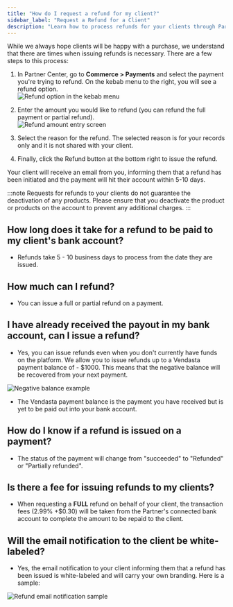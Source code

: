 ```yaml
---
title: "How do I request a refund for my client?"
sidebar_label: "Request a Refund for a Client"
description: "Learn how to process refunds for your clients through Partner Center's Commerce system."
---
```


While we always hope clients will be happy with a purchase, we understand that there are times when issuing refunds is necessary. There are a few steps to this process:

1. In Partner Center, go to **Commerce > Payments** and select the payment you're trying to refund. On the kebab menu to the right, you will see a refund option.  
   ![Refund option in the kebab menu](/img/commerce/commerce-invoices/commerce-invoices-faqs/refund-request-step1.jpg)

2. Enter the amount you would like to refund (you can refund the full payment or partial refund).  
   ![Refund amount entry screen](/img/commerce/commerce-invoices/commerce-invoices-faqs/refund-request-step2.jpg)

3. Select the reason for the refund. The selected reason is for your records only and it is not shared with your client.

4. Finally, click the Refund button at the bottom right to issue the refund.

Your client will receive an email from you, informing them that a refund has been initiated and the payment will hit their account within 5-10 days.

:::note
Requests for refunds to your clients do not guarantee the deactivation of any products. Please ensure that you deactivate the product or products on the account to prevent any additional charges.
:::

## How long does it take for a refund to be paid to my client's bank account?

- Refunds take 5 - 10 business days to process from the date they are issued.

## How much can I refund?

- You can issue a full or partial refund on a payment.

## I have already received the payout in my bank account, can I issue a refund?

- Yes, you can issue refunds even when you don't currently have funds on the platform. We allow you to issue refunds up to a Vendasta payment balance of - $1000. This means that the negative balance will be recovered from your next payment.

![Negative balance example](/img/commerce/commerce-invoices/commerce-invoices-faqs/refund-negative-balance.jpg)

- The Vendasta payment balance is the payment you have received but is yet to be paid out into your bank account.

## How do I know if a refund is issued on a payment?

- The status of the payment will change from "succeeded" to "Refunded" or "Partially refunded".

## Is there a fee for issuing refunds to my clients?

- When requesting a **FULL** refund on behalf of your client, the transaction fees (2.99% +$0.30) will be taken from the Partner's connected bank account to complete the amount to be repaid to the client.

## Will the email notification to the client be white-labeled?

- Yes, the email notification to your client informing them that a refund has been issued is white-labeled and will carry your own branding. Here is a sample:

![Refund email notification sample](/img/commerce/commerce-invoices/commerce-invoices-faqs/refund-email-notification.jpg)